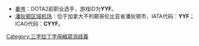 *[[姜岑|姜岑]]：DOTA2前职业选手，游戏ID为'''YYF'''。
*[[潘狄顿区域机场|潘狄顿区域机场]]：位于加拿大不列颠哥伦比亚省潘狄顿市，IATA代码：'''YYF'''；ICAO代码：'''CYYF'''。
{{消歧义}}

[[Category:三字拉丁字母縮寫消歧義|Category:三字拉丁字母縮寫消歧義]]